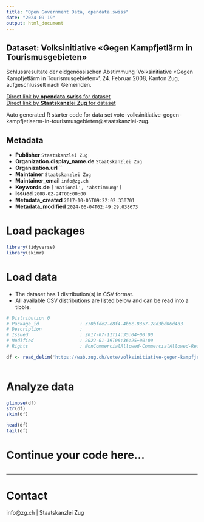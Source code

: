 ```yaml
---
title: "Open Government Data, opendata.swiss"
date: "2024-09-19"
output: html_document
---
```


## Dataset: Volksinitiative «Gegen Kampfjetlärm in Tourismusgebieten»

Schlussresultate der eidgenössischen Abstimmung 'Volksinitiative «Gegen Kampfjetlärm in Tourismusgebieten»', 24. Februar 2008, Kanton Zug, aufgeschlüsselt nach Gemeinden.

[Direct link by **opendata.swiss** for dataset](https://opendata.swiss/de/dataset/volksinitiative-gegen-kampfjetlarm-in-tourismusgebieten)<br>
[Direct link by **Staatskanzlei Zug** for dataset](https://wab.zug.ch/vote/volksinitiative-gegen-kampfjetlaerm-in-tourismusgebieten/data)

Auto generated R starter code for data set vote-volksinitiative-gegen-kampfjetlaerm-in-tourismusgebieten@staatskanzlei-zug.

## Metadata

- **Publisher** `Staatskanzlei Zug`
- **Organization.display_name.de** `Staatskanzlei Zug`
- **Organization.url** ``
- **Maintainer** `Staatskanzlei Zug`
- **Maintainer_email** `info@zg.ch`
- **Keywords.de** `['national', 'abstimmung']`
- **Issued** `2008-02-24T00:00:00`
- **Metadata_created** `2017-10-05T09:22:02.330701`
- **Metadata_modified** `2024-06-04T02:49:29.038673`


# Load packages

```r

library(tidyverse)
library(skimr)

```

# Load data

-   The dataset has 1 distribution(s) in CSV format.
-   All available CSV distributions are listed below and can be read into a tibble.

```r

# Distribution 0
# Package_id               : 370bfde2-e8f4-4b6c-8357-28d3bd06d4d3
# Description              : 
# Issued                   : 2017-07-11T14:35:04+00:00
# Modified                 : 2022-01-19T06:36:25+00:00
# Rights                   : NonCommercialAllowed-CommercialAllowed-ReferenceRequired

df <- read_delim('https://wab.zug.ch/vote/volksinitiative-gegen-kampfjetlaerm-in-tourismusgebieten/data-csv')



```

# Analyze data

```r

glimpse(df)
str(df)
skim(df)

head(df)
tail(df)

```

# Continue your code here...

```r

```

------------------------------------------------------------------------

# Contact

info@zg.ch | Staatskanzlei Zug
